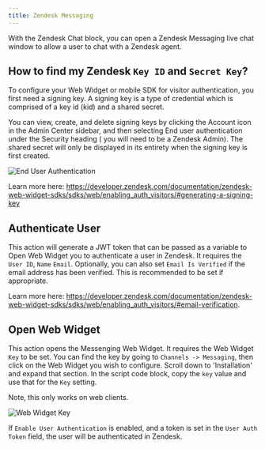 ```yaml
---
title: Zendesk Messaging
---
```


With the Zendesk Chat block, you can open a Zendesk Messaging live chat window to allow a user to chat with a Zendesk agent.

## How to find my Zendesk `Key ID` and `Secret Key`?

To configure your Web Widget or mobile SDK for visitor authentication, you first need a signing key. A signing key is a type of credential which is comprised of a key id (kid) and a shared secret.

You can view, create, and delete signing keys by clicking the Account icon in the Admin Center sidebar, and then selecting End user authentication under the Security heading ( you will need to be a Zendesk Admin). The shared secret will only be displayed in its entirety when the signing key is first created.

<Frame>
  <img
    src="/images/blocks/integrations/zendesk-messaging/zendesk-end-user-auth.png"
    alt="End User Authentication"
  />
</Frame>

Learn more here: https://developer.zendesk.com/documentation/zendesk-web-widget-sdks/sdks/web/enabling_auth_visitors/#generating-a-signing-key

## Authenticate User

This action will generate a JWT token that can be passed as a variable to Open Web Widget you to authenticate a user in Zendesk. It requires the `User ID`, `Name` `Email`. Optionally, you can also set `Email Is Verified` if the email address has been verified. This is recommended to be set if appropriate.

Learn more here: https://developer.zendesk.com/documentation/zendesk-web-widget-sdks/sdks/web/enabling_auth_visitors/#email-verification.

## Open Web Widget

This action opens the Messenging Web Widget. It requires the Web Widget `Key` to be set. You can find the key by going to `Channels -> Messaging`, then click on the Web Widget you wish to configure. Scroll down to 'Installation' and expand that section. In the script code block, copy the `key` value and use that for the `Key` setting.

Note, this only works on web clients.

<Frame>
  <img
    src="/images/blocks/integrations/zendesk-messaging/web-widget-config.png"
    alt="Web Widget Key"
  />
</Frame>

If `Enable User Authentication` is enabled, and a token is set in the `User Auth Token` field, the user will be authenticated in Zendesk.
